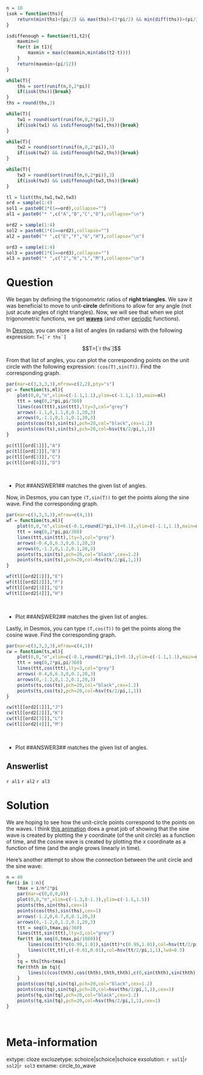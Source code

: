 ```r
n = 10
isok = function(ths){
    return(min(ths)<(pi/2) && max(ths)>(3*pi/2) && min(diff(ths))>(pi/20) && min(diff(ths))<(pi/12) && min(abs(ths-pi/2))>(pi/20) && min(abs(ths-pi))>(pi/20) && min(abs(ths-3*pi/2))>(pi/20) && min(abs(ths))>(pi/20) && min(abs(ths-2*pi))>(pi/20))
}

isdiffenough = function(t1,t2){
    maxmin=0
    for(t in t1){
        maxmin = max(c(maxmin,min(abs(t2-t))))
    }
    return(maxmin>(pi/12))
}

while(T){
    ths = sort(runif(n,0,2*pi))
    if(isok(ths)){break}
}
ths = round(ths,3)

while(T){
    tw1 = round(sort(runif(n,0,2*pi)),3)
    if(isok(tw1) && isdiffenough(tw1,ths)){break}
}

while(T){
    tw2 = round(sort(runif(n,0,2*pi)),3)
    if(isok(tw2) && isdiffenough(tw2,ths)){break}
}

while(T){
    tw3 = round(sort(runif(n,0,2*pi)),3)
    if(isok(tw3) && isdiffenough(tw3,ths)){break}
}

tl = list(ths,tw1,tw2,tw3)
ord = sample(1:4)
sol1 = paste0(1*(1==ord),collapse="")
al1 = paste0("* ",c("A","B","C","D"),collapse="\n")

ord2 = sample(1:4)
sol2 = paste0(1*(1==ord2),collapse="")
al2 = paste0("* ",c("E","F","G","H"),collapse="\n")

ord3 = sample(1:4)
sol3 = paste0(1*(1==ord3),collapse="")
al3 = paste0("* ",c("J","K","L","M"),collapse="\n")

```

Question
========

We began by defining the trigonometric ratios of **right triangles**. We saw it was beneficial to move to unit-**circle** definitions to allow for any angle (not just acute angles of right triangles). Now, we will see that when we plot trigonometric functions, we get **[waves](https://en.wikipedia.org/wiki/Sine_and_cosine#Graph_of_a_function_and_its_elementary_properties)** (and other [periodic](https://en.wikipedia.org/wiki/Periodic_function) functions).

In [Desmos](https://www.desmos.com/calculator), you can store a list of angles (in radians) with the following expression: ``T=[`r ths`]``

$$T=[`r ths`]$$

From that list of angles, you can plot the corresponding points on the unit circle with the following expression: `(cos(T),sin(T))`. Find the corresponding graph.

```r
par(mar=c(3,3,3,3),mfrow=c(2,2),pty="s")
pc = function(ts,ml){
    plot(0,0,"n",xlim=c(-1.1,1.1),ylim=c(-1.1,1.1),main=ml)
    ttt = seq(0,2*pi,pi/360)
    lines(cos(ttt),sin(ttt),lty=3,col="grey")
    arrows(-1.1,0,1.1,0,0.1,20,3)
    arrows(0,-1.1,0,1.1,0.1,20,3)
    points(cos(ts),sin(ts),pch=20,col="black",cex=1.2)
    points(cos(ts),sin(ts),pch=20,col=hsv(ts/2/pi,1,1))
}

pc(tl[[ord[1]]],"A")
pc(tl[[ord[2]]],"B")
pc(tl[[ord[3]]],"C")
pc(tl[[ord[4]]],"D")

```
\

* Plot ##ANSWER1## matches the given list of angles.

Now, in Desmos, you can type `(T,sin(T))` to get the points along the sine wave. Find the corresponding graph.

```r
par(mar=c(3,3,3,3),mfrow=c(4,1))
wf = function(ts,ml){
    plot(0,0,"n",xlim=c(-0.1,round(2*pi,1)+0.1),ylim=c(-1.1,1.1),main=ml,asp=1)
    ttt = seq(0,2*pi,pi/360)
    lines(ttt,sin(ttt),lty=3,col="grey")
    arrows(-0.4,0,6.3,0,0.1,20,3)
    arrows(0,-1.2,0,1.2,0.1,20,3)
    points(ts,sin(ts),pch=20,col="black",cex=1.2)
    points(ts,sin(ts),pch=20,col=hsv(ts/2/pi,1,1))
}

wf(tl[[ord2[1]]],"E")
wf(tl[[ord2[2]]],"F")
wf(tl[[ord2[3]]],"G")
wf(tl[[ord2[4]]],"H")

```
\

* Plot ##ANSWER2## matches the given list of angles.

Lastly, in Desmos, you can type `(T,cos(T))` to get the points along the cosine wave. Find the corresponding graph.

```r
par(mar=c(3,3,3,3),mfrow=c(4,1))
cw = function(ts,ml){
    plot(0,0,"n",xlim=c(-0.1,round(2*pi,1)+0.1),ylim=c(-1.1,1.1),main=ml,asp=1)
    ttt = seq(0,2*pi,pi/360)
    lines(ttt,cos(ttt),lty=3,col="grey")
    arrows(-0.4,0,6.3,0,0.1,20,3)
    arrows(0,-1.2,0,1.2,0.1,20,3)
    points(ts,cos(ts),pch=20,col="black",cex=1.2)
    points(ts,cos(ts),pch=20,col=hsv(ts/2/pi,1,1))
}

cw(tl[[ord2[1]]],"J")
cw(tl[[ord2[2]]],"K")
cw(tl[[ord2[3]]],"L")
cw(tl[[ord2[4]]],"M")

```
\

* Plot ##ANSWER3## matches the given list of angles.


Answerlist
--------

`r al1`
`r al2`
`r al3`

Solution
========

We are hoping to see how the unit-circle points correspond to the points on the waves. I think [this animation](https://en.wikipedia.org/wiki/Sine_and_cosine#/media/File:Circle_cos_sin.gif) does a great job of showing that the sine wave is created by plotting the $y$ coordinate (of the unit circle) as a function of time, and the cosine wave is created by plotting the $x$ coordinate as a function of time (and the angle grows linearly in time).

Here's another attempt to show the connection between the unit circle and the sine wave:

```r
n = 40
for(i in 1:n){
    tmax = i/n*2*pi
    par(mar=c(0,0,0,0))
    plot(0,0,"n",xlim=c(-1.3,8-1.3),ylim=c(-1.5,1.5))
    points(ths,sin(ths),cex=1)
    points(cos(ths),sin(ths),cex=1)
    arrows(-1.2,0,6.7,0,0.1,20,3)
    arrows(0,-1.2,0,1.2,0.1,20,3)
    ttt = seq(0,tmax,pi/360)
    lines(ttt,sin(ttt),lty=3,col="grey")
    for(tt in seq(0,tmax,pi/1080)){
        lines(cos(tt)*c(0.99,1.01),sin(tt)*c(0.99,1.01),col=hsv(tt/2/pi,1,1),lwd=0.5)
        lines(c(tt,tt),c(-0.01,0.01),col=hsv(tt/2/pi,1,1),lwd=0.5)
    }
    tq = ths[ths<tmax]
    for(thth in tq){
        lines(c(cos(thth),cos(thth),thth,thth),c(0,sin(thth),sin(thth),0),lty=2,col=hsv(thth/2/pi,1,1))
    }
    points(cos(tq),sin(tq),pch=20,col="black",cex=1.2)
    points(cos(tq),sin(tq),pch=20,col=hsv(ths/2/pi,1,1),cex=1)
    points(tq,sin(tq),pch=20,col="black",cex=1.2)
    points(tq,sin(tq),pch=20,col=hsv(ths/2/pi,1,1),cex=1)
}
```
\




Meta-information
============
extype: cloze
exclozetype: schoice|schoice|schoice
exsolution: `r sol1`|`r sol2`|`r sol3`
exname: circle_to_wave